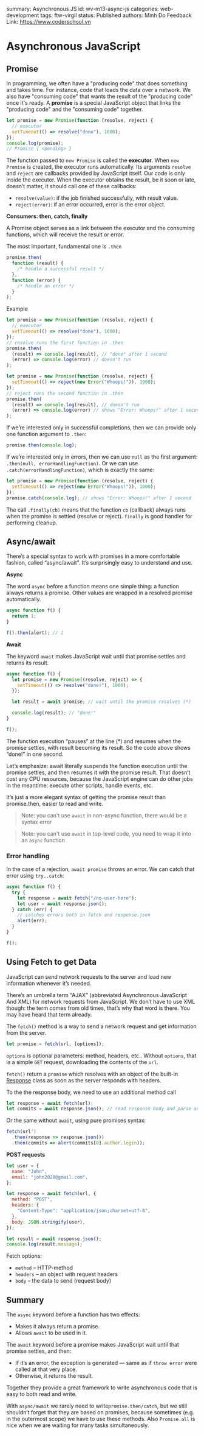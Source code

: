 summary: Asynchronous JS
id: wv-m13-async-js
categories: web-development
tags: ftw-virgil
status: Published
authors: Minh Do
Feedback Link: https://www.coderschool.vn

# Asynchronous JavaScript

## Promise

In programming, we often have a "producing code" that does something and takes time. For instance, code that loads the data over a network. We also have "consuming code" that wants the result of the "producing code" once it's ready. A **promise** is a special JavaScript object that links the "producing code" and the "consuming code" together.

```javascript
let promise = new Promise(function (resolve, reject) {
  // executor
  setTimeout(() => resolve("done"), 1000);
});
console.log(promise);
// Promise { <pending> }
```

The function passed to `new Promise` is called the **executor**. When `new Promise` is created, the executor runs automatically. Its arguments `resolve` and `reject` are callbacks provided by JavaScript itself. Our code is only inside the executor. When the executor obtains the result, be it soon or late, doesn’t matter, it should call one of these callbacks:

- `resolve(value)`: if the job finished successfully, with result value.
- `reject(error)`: if an error occurred, error is the error object.

**Consumers: then, catch, finally**

A Promise object serves as a link between the executor and the consuming functions, which will receive the result or error.

The most important, fundamental one is `.then`

```javascript
promise.then(
  function (result) {
    /* handle a successful result */
  },
  function (error) {
    /* handle an error */
  }
);
```

Example

```javascript
let promise = new Promise(function (resolve, reject) {
  // executor
  setTimeout(() => resolve("done"), 1000);
});
// resolve runs the first function in .then
promise.then(
  (result) => console.log(result), // "done" after 1 second
  (error) => console.log(error) // doesn't run
);
```

```javascript
let promise = new Promise(function (resolve, reject) {
  setTimeout(() => reject(new Error("Whoops!")), 1000);
});
// reject runs the second function in .then
promise.then(
  (result) => console.log(result), // doesn't run
  (error) => console.log(error) // shows "Error: Whoops!" after 1 second
);
```

If we’re interested only in successful completions, then we can provide only one function argument to `.then`:

```javascript
promise.then(console.log);
```

If we’re interested only in errors, then we can use `null` as the first argument: `.then(null, errorHandlingFunction)`. Or we can use `.catch(errorHandlingFunction)`, which is exactly the same:

```javascript
let promise = new Promise(function (resolve, reject) {
  setTimeout(() => reject(new Error("Whoops!")), 1000);
});
promise.catch(console.log); // shows "Error: Whoops!" after 1 second
```

The call `.finally(cb)` means that the function `cb` (callback) always runs when the promise is settled (resolve or reject). `finally` is good handler for performing cleanup.

## Async/await

There’s a special syntax to work with promises in a more comfortable fashion, called “async/await”. It’s surprisingly easy to understand and use.

**Async**

The word `async` before a function means one simple thing: a function always returns a promise. Other values are wrapped in a resolved promise automatically.

```javascript
async function f() {
  return 1;
}

f().then(alert); // 1
```

**Await**

The keyword `await` makes JavaScript wait until that promise settles and returns its result.

```javascript
async function f() {
  let promise = new Promise((resolve, reject) => {
    setTimeout(() => resolve("done!"), 1000);
  });

  let result = await promise; // wait until the promise resolves (*)

  console.log(result); // "done!"
}

f();
```

The function execution “pauses” at the line (\*) and resumes when the promise settles, with result becoming its result. So the code above shows “done!” in one second.

Let’s emphasize: await literally suspends the function execution until the promise settles, and then resumes it with the promise result. That doesn’t cost any CPU resources, because the JavaScript engine can do other jobs in the meantime: execute other scripts, handle events, etc.

It’s just a more elegant syntax of getting the promise result than promise.then, easier to read and write.

> Note: you can't use `await` in non-async function, there would be a syntax error

> Note: you can't use `await` in top-level code, you need to wrap it into an `async` function

### Error handling

In the case of a rejection, `await promise` throws an error. We can catch that error using `try..catch`:

```javascript
async function f() {
  try {
    let response = await fetch("/no-user-here");
    let user = await response.json();
  } catch (err) {
    // catches errors both in fetch and response.json
    alert(err);
  }
}

f();
```

## Using Fetch to get Data

JavaScript can send network requests to the server and load new information whenever it’s needed.

There’s an umbrella term “AJAX” (abbreviated Asynchronous JavaScript And XML) for network requests from JavaScript. We don’t have to use XML though: the term comes from old times, that’s why that word is there. You may have heard that term already.

The `fetch()` method is a way to send a network request and get information from the server.

```javascript
let promise = fetch(url, [options]);
```

`options` is optional parameters: method, headers, etc.. Without `options`, that is a simple `GET` request, downloading the contents of the `url`.

`fetch()` return a `promise` which resolves with an object of the built-in [Response](https://fetch.spec.whatwg.org/#response-class) class as soon as the server responds with headers.

To the the response body, we need to use an additional method call

```javascript
let response = await fetch(url);
let commits = await response.json(); // read response body and parse as JSON
```

Or the same without `await`, using pure promises syntax:

```javascript
fetch(url')
  .then(response => response.json())
  .then(commits => alert(commits[0].author.login));
```

**POST requests**

```javascript
let user = {
  name: "John",
  email: "john2020@gmail.com",
};

let response = await fetch(url, {
  method: "POST",
  headers: {
    "Content-Type": "application/json;charset=utf-8",
  },
  body: JSON.stringify(user),
});

let result = await response.json();
console.log(result.message);
```

Fetch options:

- `method` – HTTP-method
- `headers` – an object with request headers
- `body` – the data to send (request body)

## Summary

The `async` keyword before a function has two effects:

- Makes it always return a promise.
- Allows `await` to be used in it.

The `await` keyword before a promise makes JavaScript wait until that promise settles, and then:

- If it’s an error, the exception is generated — same as if `throw error` were called at that very place.
- Otherwise, it returns the result.

Together they provide a great framework to write asynchronous code that is easy to both read and write.

With `async/await` we rarely need to write`promise.then/catch`, but we still shouldn’t forget that they are based on promises, because sometimes (e.g. in the outermost scope) we have to use these methods. Also `Promise.all` is nice when we are waiting for many tasks simultaneously.
